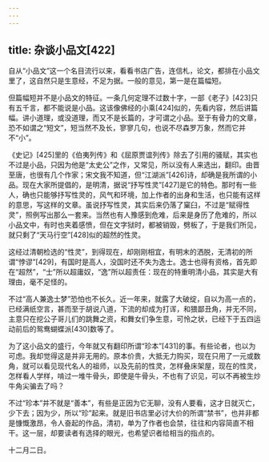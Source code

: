 ```yaml
---
---
---
```

title: 杂谈小品文[422]
---




自从“小品文”这一个名目流行以来，看看书店广告，连信札，论文，都排在小品文里了，这自然只是生意经，不足为据。一般的意见，第一是在篇幅短。

但篇幅短并不是小品文的特征。一条几何定理不过数十字，一部《老子》[423]只有五千言，都不能说是小品。这该像佛经的小乘[424]似的，先看内容，然后讲篇幅。讲小道理，或没道理，而又不是长篇的，才可谓之小品。至于有骨力的文章，恐不如谓之“短文”，短当然不及长，寥寥几句，也说不尽森罗万象，然而它并不“小”。

《史记》[425]里的《伯夷列传》和《屈原贾谊列传》除去了引用的骚赋，其实也不过是小品，只因为他是“太史公”之作，又常见，所以没有人来选出，翻印。由晋至唐，也很有几个作家；宋文我不知道，但“江湖派”[426]诗，却确是我所谓的小品。现在大家所提倡的，是明清，据说“抒写性灵”[427]是它的特色。那时有一些人，确也只能够抒写性灵的，风气和环境，加上作者的出身和生活，也只能有这样的意思，写这样的文章。虽说抒写性灵，其实后来仍落了窠臼，不过是“赋得性灵”，照例写出那么一套来。当然也有人豫感到危难，后来是身历了危难的，所以小品文中，有时也夹着感愤，但在文字狱时，都被销毁，劈板了，于是我们所见，就只剩了“天马行空”[428]似的超然的性灵。

这经过清朝检选的“性灵”，到得现在，却刚刚相宜，有明末的洒脱，无清初的所谓“悖谬”[429]，有国时是高人，没国时还不失为逸士。逸士也得有资格，首先即在“超然”，“士”所以超庸奴，“逸”所以超责任：现在的特重明清小品，其实是大有理由，毫不足怪的。

不过“高人兼逸士梦”恐怕也不长久。近一年来，就露了大破绽，自以为高一点的，已经满纸空言，甚而至于胡说八道，下流的却成为打诨，和猥鄙丑角，并无不同，主意只在挖公子哥儿们的跳舞之资，和舞女们争生意，可怜之状，已经下于五四运动前后的鸳鸯蝴蝶派[430]数等了。

为了这小品文的盛行，今年就又有翻印所谓“珍本”[431]的事。有些论者，也以为可虑。我却觉得这是并非无用的。原本价贵，大抵无力购买，现在只用了一元或数角，就可以看见现代名人的祖师，以及先前的性灵，怎样叠床架屋，现在的性灵，怎样看人学样，啃过一堆牛骨头，即使是牛骨头，不也有了识见，可以不再被生炒牛角尖骗去了吗？

不过“珍本”并不就是“善本”，有些是正因为它无聊，没有人要看，这才日就灭亡，少下去；因为少，所以“珍”起来。就是旧书店里必讨大价的所谓“禁书”，也并非都是慷慨激昂，令人奋起的作品，清初，单为了作者也会禁，往往和内容简直不相干。这一层，却要读者有选择的眼光，也希望识者给相当的指点的。

十二月二日。